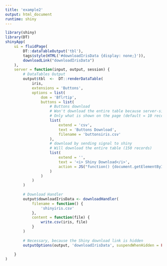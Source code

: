 ```yaml
---
title: 'example2'
output: html_document
runtime: shiny
---
```


```r
library(shiny)
library(DT)
shinyApp(
    ui = fluidPage(
        DT::dataTableOutput('tbl'),
        tags$style(HTML('#downloadIrisData {display: none;}')),
        downloadLink("downloadIrisData")
    ),
    server = function(input, output, session) {
        # DataTables Output
        output$tbl  <-  DT::renderDataTable(
            iris,
            extensions = 'Buttons',
            options = list(
                dom = 'Bflrtip',
                buttons = list(
                    # Buttons download
                    # Won't download the entire table because server-side DT
                    # Only what is shown on the page (default = 10 records)
                    list(
                        extend = 'csv',
                        text = 'Buttons Download',
                        filename = 'buttonsiris.csv'
                    ),
                    # download by sending signal to shiny
                    # Will download the entire table (150 records)
                    list(
                        extend = '',
                        text = '<i> Shiny Download</i>',
                        action = JS("function() {document.getElementById('downloadIrisData').click();}")
                    )
                )
            )
        )
        
        # Download Handler
        output$downloadIrisData <- downloadHandler(
            filename = function() {
                'shinyiris.csv'
            },
            content = function(file) {
                write.csv(iris, file)
            }
        )
        
        # Necessary, because the Shiny download link is hidden
        outputOptions(output, 'downloadIrisData', suspendWhenHidden = FALSE)
        
    }
)

```
